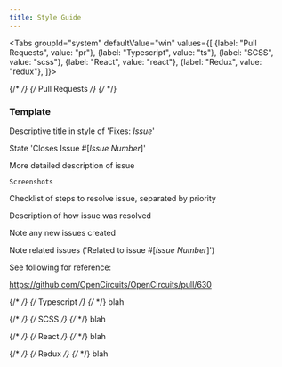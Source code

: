 ```yaml
---
title: Style Guide
---
```



<Tabs groupId="system"
      defaultValue="win"
      values={[
          {label: "Pull Requests", value: "pr"},
          {label: "Typescript", value: "ts"},
          {label: "SCSS", value: "scss"},
          {label: "React", value: "react"},
          {label: "Redux", value: "redux"},
      ]}>

{/*         */}
{/* Pull Requests */}
{/*         */}
<TabItem value="pr">

### Template

Descriptive title in style of 'Fixes: *Issue*'

State 'Closes Issue \#[*Issue Number*]'

More detailed description of issue

```
Screenshots
```

Checklist of steps to resolve issue, separated by priority

Description of how issue was resolved

Note any new issues created

Note related issues ('Related to issue \#[*Issue Number*]')

See following for reference:

https://github.com/OpenCircuits/OpenCircuits/pull/630
</TabItem>

{/*            */}
{/* Typescript */}
{/*            */}
<TabItem value="ts">
blah
</TabItem>

{/*      */}
{/* SCSS */}
{/*      */}
<TabItem value="scss">
blah
</TabItem>

{/*       */}
{/* React */}
{/*       */}
<TabItem value="react">
blah
</TabItem>

{/*       */}
{/* Redux */}
{/*       */}
<TabItem value="redux">
blah
</TabItem>
</Tabs>